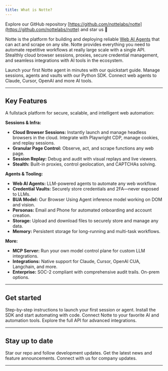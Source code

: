 ```yaml
---
title: What is Notte?
---
```


<Tip>Explore our GitHub repository [https://github.com/nottelabs/notte](https://github.com/nottelabs/notte) and star us 🌟</Tip>

Notte is the platform for building and deploying reliable [Web AI Agents](/concepts/agents) that can act and scrape on any site.
Notte provides everything you need to automate repetitive workflows at really large scale with a single API. Stealthly cloud browser sessions, proxies, secure credential management, and seamless integrations with AI tools in the ecosystem.

<CardGroup cols={3}>
  <Card title="Quickstart" icon="rocket" href="/intro/quickstart">
    Launch your first Notte agent in minutes with our quickstart guide.
  </Card>
  <Card title="Python SDK" icon="python" href="/intro/python-sdk">
    Manage sessions, agents and vaults with our Python SDK.
  </Card>
  <Card title="Integrations" icon="robot" href="/integrations/mcp">
    Connect web agents to Claude, Cursor, OpenAI and more AI tools.
  </Card>
</CardGroup>

---

## Key Features

A fullstack platform for secure, scalable, and intelligent web automation:

**Sessions & Infra:**
- **Cloud Browser Sessions:** Instantly launch and manage headless browsers in the cloud. Integrate with Playwright CDP, manage cookies, and replay sessions.
- **Granular Page Control:** Observe, act, and scrape functions any web page.
- **Session Replay:** Debug and audit with visual replays and live viewers.
- **Stealth:** Built-in proxies, control geolocation, and CAPTCHAs solving.

**Agents & Tooling:**
- **Web AI Agents:** LLM-powered agents to automate any web workflow.
- **Credential Vaults:** Securely store credentials and 2FA—never exposed to LLMs.
- **BUA Model:** Our Browser Using Agent inference model working on DOM and vision.
- **Personas:** Email and Phone for automated onboarding and account creation.
- **Storage:** Upload and download files to securely store and manage any data.
- **Memory:** Persistent storage for long-running and multi-task workflows.

**More:**
- **MCP Server:** Run your own model control plane for custom LLM integrations.
- **Integrations:** Native support for Claude, Cursor, OpenAI CUA, Langchain, and more.
- **Enterprise:** SOC-2 compliant with comprehensive audit trails. On-prem options.

---

## Get started

<CardGroup cols={2}>
  <Card title="Quickstart Guide" icon="book" href="/intro/quickstart">
    Step-by-step instructions to launch your first session or agent.
  </Card>
  <Card title="Python SDK" icon="python" href="/intro/python-sdk">
    Install the SDK and start automating with code.
  </Card>
  <Card title="Integrations" icon="plug" href="/integrations/mcp">
    Connect Notte to your favorite AI and automation tools.
  </Card>
  <Card title="API Reference" icon="terminal" href="/api-reference">
    Explore the full API for advanced integrations.
  </Card>
</CardGroup>

---

## Stay up to date

<CardGroup cols={3}>
  <Card title="GitHub" icon="github" href="https://github.com/nottelabs/notte">
    Star our repo and follow development updates.
  </Card>
  <Card title="X (Twitter)" icon="twitter" href="https://x.com/nottecore/">
    Get the latest news and feature announcements.
  </Card>
  <Card title="LinkedIn" icon="linkedin" href="https://www.linkedin.com/company/nottelabsinc/">
    Connect with us for company updates.
  </Card>
</CardGroup>

---
